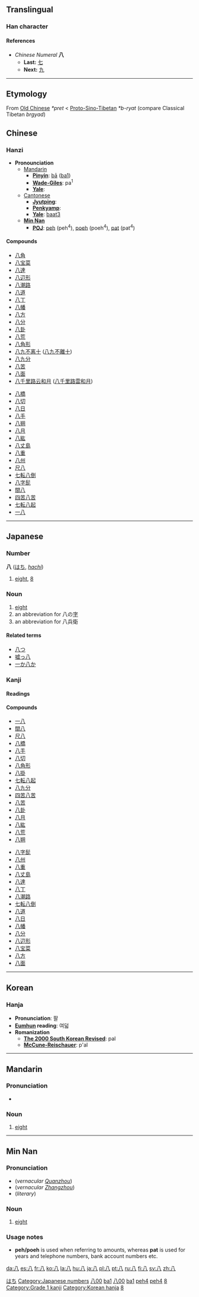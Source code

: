 {{zh-hanzi|{{zh-lookup|八}}}}
{{see|捌}}<!-- may be replaced by zh-forms -->

==Translingual==
===Han character===
{{Han char|rad=八|as=00|sn=2|so= The left-hand stroke is done, from top-right to bottom-left.  The right-hand stroke is done, from top-left to bottom-right.|four=8000<sub>0</sub>|canj=竹人 (HO)|cmean= [[eight]];  [[all around]], [[all]] [[sides]];  KangXi radical [[Wiktionary:Chinese radical index 八|八]]}}
====References====
{{Han ref|kx=0126.260|dkj=01450|dj=0274.130|hdz=10241.030|uh=516B|ud=20843|bh=A44B|bd=42059}}

*''Chinese Numeral'' '''八'''
**'''Last:''' [[七]]
**'''Next:''' [[九]]
----

== Etymology ==

From [[Old Chinese]] ''*pret'' < [[Proto-Sino-Tibetan]] ''*b-ryat'' (compare Classical Tibetan ''brgyad'')

==Chinese==
===Hanzi===


*'''Pronounciation '''
**[[Mandarin]]
***'''[[Pinyin]]''': [[bā]] ([[ba1]])
***'''[[Wade-Giles]]''': pa<sup>1</sup>
***'''[[Yale]]''': 
**[[Cantonese]]
***'''[[Jyutping]]''': 
***'''[[Penkyamp]]''': 
***'''[[Yale]]''': [[baat3]]
**'''[[wikipedia:Min_Nan|Min Nan]]'''
***'''[[wikipedia:POJ|POJ]]''': [[peh]] (peh<sup>4</sup>), [[poeh]] (poeh<sup>4</sup>), [[pat]] (pat<sup>4</sup>)

====Compounds====
{{top2}}
*[[八角]]
*[[八宝菜]]
*[[八達]]
*[[八辺形]]
*[[八潮路]]
*[[八道]]
*[[八丁]]
*[[八幡]]
*[[八方]]
*[[八分]]
*[[八卦]]
*[[八荒]]
*[[八角形]]
*[[八九不离十]] ([[八九不離十]])
*[[八九分]]
*[[八苦]]
*[[八面]]
*[[八千里路云和月]] ([[八千里路雲和月]])
{{mid2}}
*[[八橋]]
*[[八切]]
*[[八日]]
*[[八手]]
*[[八朔]]
*[[八月]]
*[[八紘]]
*[[八丈島]]
*[[八重]]
*[[八州]]
*[[尺八]]
*[[七転八倒]]
*[[八字髭]]
*[[間八]]
*[[四苦八苦]]
*[[七転八起]]
*[[一八]]
{{bottom}}
----

== Japanese ==
[[Category:1000 Japanese basic words|はち]]
===Number===
[[Category:Japanese numbers]]
'''八''' ([[はち]], ''[[hachi]]'')
# [[eight]], [[8]]
===Noun===
{{ja-noun|k|hira=はち|rom=hachi}}
# [[eight]]
# an abbreviation for 八の[[字]]
# an abbreviation for 八兵衛
====Related terms====
*[[八つ]]
*[[嘘っ八]]
*[[一か八か]]


===Kanji===
{{ja-kanji|grade=|rs=八00|simple=}}
====Readings====
{{ja-readings|on=[[はち]] (''[[hachi]]''), [[はつ]] (''[[hatsu]]'')|kun=[[やつ]] (''[[yatsu]]''), [[やたび]] (''[[yatabi]]'')}}
====Compounds====
{{top2}}
*[[一八]]
*[[間八]]
*[[尺八]]
*[[八橋]]
*[[八手]]
*[[八切]]
*[[八角形]]
*[[八掛]]
*[[七転八起]]
*[[八九分]]
*[[四苦八苦]]
*[[八苦]]
*[[八卦]]
*[[八月]]
*[[八紘]]
*[[八荒]]
*[[八朔]]
{{mid2}}
*[[八字髭]]
*[[八州]]
*[[八重]]
*[[八丈島]]
*[[八達]]
*[[八丁]]
*[[八潮路]]
*[[七転八倒]]
*[[八道]]
*[[八日]]
*[[八幡]]
*[[八分]]
*[[八辺形]]
*[[八宝菜]]
*[[八方]]
*[[八面]]
{{bottom}}
----

==Korean==
===Hanja===

* '''Pronunciation''': 팔
* '''[[Eumhun]] reading''': 여덟
* '''Romanization'''
** '''[[The 2000 South Korean Revised Romanization|The 2000 South Korean Revised]]''': pal
** '''[[McCune-Reischauer]]''': p'al
----

==Mandarin==
{{zh-hanzi|{{zh-lookup|八}}}}
===Pronunciation===
*{{IPA|[ pa˥˥ ]}}

===Noun===
{{cmn-noun|ts|pin=bā|pint=ba1|rs=八00}}

# [[eight]]

[[Category:zh-tw:Numbers|八00{{PAGENAME}}]]
[[Category:zh-cn:Numbers|ba1]]
[[Category:zh-tw:Beginning Mandarin|八00{{PAGENAME}}]]
[[Category:zh-cn:Beginning Mandarin|ba1]]
----

==Min Nan==
{{zh-hanzi|{{zh-lookup|八}}}}
===Pronunciation===
*(''vernacular [[w:Quanzhou|Quanzhou]]'') {{IPA|[ pueʔ˩˩ ]}}
*(''vernacular [[w:Zhangzhou|Zhangzhou]]'') {{IPA|[ peʔ˩˩ ]}}
*(''literary'') {{IPA|[ pat˩˩ ]}}

===Noun===
{{nan-noun|ts|poj=[[poeh]], [[peh]] or [[pat]]|pojt=peh4|rs=八00}}

# [[eight]]

===Usage notes===
*'''peh/poeh''' is used when referring to amounts, whereas '''pat''' is used for years and telephone numbers, bank account numbers etc.

[[Category:nan-tw:Numbers|peh4]]
[[Category:nan-cn:Numbers|peh4]]






[[Category:Japanese numbers|8]]
[[Category:Grade 1 kanji]]
[[Category:Korean hanja]]
[[Category:Korean numbers|8]]

[[da:八]]
[[es:八]]
[[fr:八]]
[[ko:八]]
[[la:八]]
[[hu:八]]
[[ja:八]]
[[pl:八]]
[[pt:八]]
[[ru:八]]
[[fi:八]]
[[sv:八]]
[[zh:八]]